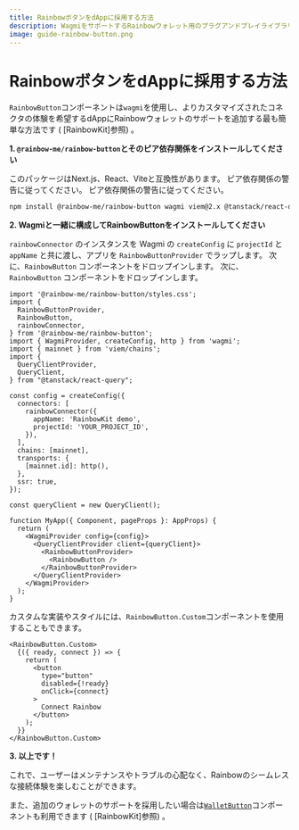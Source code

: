 ```yaml
---
title: RainbowボタンをdAppに採用する方法
description: WagmiをサポートするRainbowウォレット用のプラグアンドプレイライブラリ
image: guide-rainbow-button.png
---
```


# RainbowボタンをdAppに採用する方法

`RainbowButton`コンポーネントは`wagmi`を使用し、よりカスタマイズされたコネクタの体験を希望するdAppにRainbowウォレットのサポートを追加する最も簡単な方法です ( [RainbowKit]参照)  。

**1. `@rainbow-me/rainbow-button`とそのピア依存関係をインストールしてください**

このパッケージはNext.js、React、Viteと互換性があります。 ピア依存関係の警告に従ってください。 ピア依存関係の警告に従ってください。

```bash
npm install @rainbow-me/rainbow-button wagmi viem@2.x @tanstack/react-query
```

**2. Wagmiと一緒に構成してRainbowButtonをインストールしてください**

`rainbowConnector` のインスタンスを Wagmi の `createConfig` に `projectId` と `appName` と共に渡し、アプリを `RainbowButtonProvider` でラップします。 次に、`RainbowButton` コンポーネントをドロップインします。 次に、`RainbowButton` コンポーネントをドロップインします。

```tsx
import '@rainbow-me/rainbow-button/styles.css';
import {
  RainbowButtonProvider,
  RainbowButton,
  rainbowConnector,
} from '@rainbow-me/rainbow-button';
import { WagmiProvider, createConfig, http } from 'wagmi';
import { mainnet } from 'viem/chains';
import {
  QueryClientProvider,
  QueryClient,
} from "@tanstack/react-query";

const config = createConfig({
  connectors: [
    rainbowConnector({
      appName: 'RainbowKit demo',
      projectId: 'YOUR_PROJECT_ID',
    }),
  ],
  chains: [mainnet],
  transports: {
    [mainnet.id]: http(),
  },
  ssr: true,
});

const queryClient = new QueryClient();

function MyApp({ Component, pageProps }: AppProps) {
  return (
    <WagmiProvider config={config}>
      <QueryClientProvider client={queryClient}>
        <RainbowButtonProvider>
          <RainbowButton />
        </RainbowButtonProvider>
      </QueryClientProvider>
    </WagmiProvider>
  );
}
```

カスタムな実装やスタイルには、`RainbowButton.Custom`コンポーネントを使用することもできます。

```tsx
<RainbowButton.Custom>
  {({ ready, connect }) => {
    return (
      <button
        type="button"
        disabled={!ready}
        onClick={connect}
      >
        Connect Rainbow
      </button>
    );
  }}
</RainbowButton.Custom>
```

**3. 以上です！**

これで、ユーザーはメンテナンスやトラブルの心配なく、Rainbowのシームレスな接続体験を楽しむことができます。

また、追加のウォレットのサポートを採用したい場合は[`WalletButton`](https://www.rainbowkit.com/docs/wallet-button)コンポーネントも利用できます ( [RainbowKit]参照) 。
